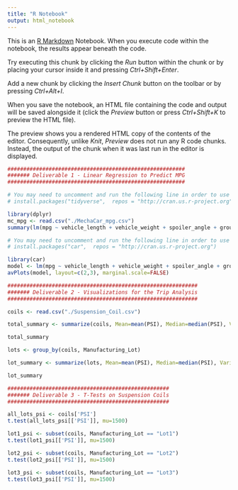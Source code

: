```yaml
---
title: "R Notebook"
output: html_notebook
---
```


This is an [R Markdown](http://rmarkdown.rstudio.com) Notebook. When you execute code within the notebook, the results appear beneath the code. 

Try executing this chunk by clicking the *Run* button within the chunk or by placing your cursor inside it and pressing *Ctrl+Shift+Enter*. 

Add a new chunk by clicking the *Insert Chunk* button on the toolbar or by pressing *Ctrl+Alt+I*.

When you save the notebook, an HTML file containing the code and output will be saved alongside it (click the *Preview* button or press *Ctrl+Shift+K* to preview the HTML file).

The preview shows you a rendered HTML copy of the contents of the editor. Consequently, unlike *Knit*, *Preview* does not run any R code chunks. Instead, the output of the chunk when it was last run in the editor is displayed.

```r
########################################################
####### Deliverable 1 - Linear Regression to Predict MPG
########################################################

# You may need to uncomment and run the following line in order to use the 'dplyr' lib
# install.packages("tidyverse",  repos = "http://cran.us.r-project.org")

library(dplyr)
mc_mpg <- read.csv("./MechaCar_mpg.csv")
summary(lm(mpg ~ vehicle_length + vehicle_weight + spoiler_angle + ground_clearance + AWD, data=mc_mpg))
```

```r
# You may need to uncomment and run the following line in order to use the 'car' lib
# install.packages("car",  repos = "http://cran.us.r-project.org")

library(car)
model <- lm(mpg ~ vehicle_length + vehicle_weight + spoiler_angle + ground_clearance + AWD, data=mc_mpg)
avPlots(model, layout=c(2,3), marginal.scale=FALSE)
```

```r
############################################################
####### Deliverable 2 - Visualizations for the Trip Analysis
############################################################

coils <- read.csv("./Suspension_Coil.csv")

total_summary <- summarize(coils, Mean=mean(PSI), Median=median(PSI), Variance=var(PSI), SD=sd(PSI))

total_summary
```
```r
lots <- group_by(coils, Manufacturing_Lot)

lot_summary <- summarize(lots, Mean=mean(PSI), Median=median(PSI), Variance=var(PSI), SD=sd(PSI), .groups="keep")

lot_summary
```

```r
###################################################
####### Deliverable 3 - T-Tests on Suspension Coils
###################################################

all_lots_psi <- coils['PSI']
t.test(all_lots_psi[['PSI']], mu=1500)
```

```r
lot1_psi <- subset(coils, Manufacturing_Lot == "Lot1")
t.test(lot1_psi[['PSI']], mu=1500)
```

```r
lot2_psi <- subset(coils, Manufacturing_Lot == "Lot2")
t.test(lot2_psi[['PSI']], mu=1500)
```

```r
lot3_psi <- subset(coils, Manufacturing_Lot == "Lot3")
t.test(lot3_psi[['PSI']], mu=1500)

```


